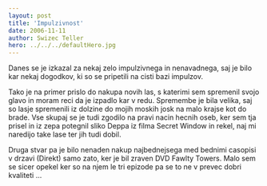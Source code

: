 ```yaml
---
layout: post
title: 'Impulzivnost'
date: 2006-11-11
author: Swizec Teller
hero: ../../../defaultHero.jpg
---
```

Danes se je izkazal za nekaj zelo impulzivnega in nenavadnega, saj je bilo kar nekaj dogodkov, ki so se pripetili na cisti bazi impulzov.

Tako je na primer prislo do nakupa novih las, s katerimi sem spremenil svojo glavo in moram reci da je izpadlo kar v redu. Spremembe je bila velika, saj so lasje spremenili iz dolzine do mojih moskih josk na malo krajse kot do brade. Vse skupaj se je tudi zgodilo na pravi nacin hecnih oseb, ker sem tja prisel in iz zepa potegnil sliko Deppa iz filma Secret Window in rekel, naj mi naredijo take lase ter jih tudi dobil.

Druga stvar pa je bilo nenaden nakup najbednejsega med bednimi casopisi v drzavi (Direkt) samo zato, ker je bil zraven DVD Fawlty Towers. Malo sem se sicer opekel ker so na njem le tri epizode pa se to ne v prevec dobri kvaliteti ...